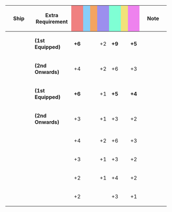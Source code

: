 {|class="wikitable" style="width:100%; text-align: center; vertical-align: middle;"
|-
! style="width: 20%;" | Ship
! style="width: 25%;" | Extra Requirement
! style="width: 5%; background-color: lightcoral;" | {{Firepower}}
! style="width: 5%; background-color: lightskyblue;" | {{Torpedo}}
! style="width: 5%; background-color: sandybrown;" | {{AA}}
! style="width: 5%; background-color: #9C8FEE;" | {{ASW}}
! style="width: 5%; background-color: #7fffd4;" | {{LOS}}
! style="width: 5%; background-color: #F2E279;" | {{Armor}}
! style="width: 5%; background-color: violet;" | {{Evasion}}
! style="width: 20%;" | Note
|-
! rowspan="2"|{{ShipLink|Gotland/Andra}}
| style="text-align:left;" | '''(1st Equipped)'''
| '''+6''' || || || +2 || '''+9''' || || '''+5'''
| rowspan="2" style="text-align:left;" |
|-
| style="text-align:left;" | '''(2nd Onwards)'''
| +4 || || || +2 || +6 || || +3
|-
! rowspan="2"|{{ShipLink|Nelson}}
| style="text-align:left;" | '''(1st Equipped)'''
| '''+6''' || || || +1 || '''+5''' || || '''+4'''
| rowspan="2" style="text-align:left;" |
|-
| style="text-align:left;" | '''(2nd Onwards)'''
| +3 || || || +1 || +3 || || +2
|-
! {{ShipLink|Gotland}}
| style="text-align:left;" |
| +4 || || || +2 || +6 || || +3
| style="text-align:left;" |
|-
! {{ShipLink|Warspite}}<br/>{{ShipLink|Sheffield}}
| style="text-align:left;" |
| +3 || || || +1 || +3 || || +2
| style="text-align:left;" |
|-
! {{ShipLink|Commandant Teste}}
| style="text-align:left;" |
| +2 || || || +1 || +4 || || +2
| style="text-align:left;" |
|-
! {{ShipLink|Richelieu}}
| style="text-align:left;" |
| +2 || || || || +3 || || +1
| style="text-align:left;" |
|}